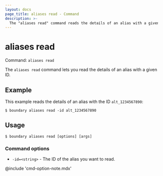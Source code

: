 ```yaml
---
layout: docs
page_title: aliases read - Command
description: >-
  The "aliases read" command reads the details of an alias with a given ID.
---
```


# aliases read

Command: `aliases read`

The `aliases read` command lets you read the details of an alias with a given ID.

## Example

This example reads the details of an alias with the ID `alt_1234567890`:

```shell-session
$ boundary aliases read -id alt_1234567890
```

## Usage

<CodeBlockConfig hideClipboard>

```shell-session
$ boundary aliases read [options] [args]
```

</CodeBlockConfig>

### Command options

- `-id=<string>` - The ID of the alias you want to read.

@include 'cmd-option-note.mdx'
